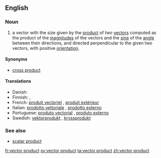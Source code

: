 ==English==

===Noun===
{{en-noun|sg=[[vector]] [[product]]}}

# {{vector}} a vector with the size given by the [[product]] of two [[vector]]s computed as the product of the [[magnitude]]s of the vectors and the [[sine]] of the [[angle]] between their directions, and directed perpendicular to the given two vectors, with positive [[orientation]].

====Synonyms====
*[[cross product]]

====Translations====
* Danish: {{t|da|vektorprodukt|n}}
* Finnish: {{t-|fi|vektoritulo}}, {{t-|fi|ristitulo}}
* French: [[produit vectoriel]] {{m}}, [[produit extérieur]] {{m}}
* Italian: [[prodotto vettoriale]] {{m}}, [[prodotto esterno]] {{m}}
* Portuguese: [[produto vectorial]] {{m}}, [[produto externo]] {{m}}
* Swedish: [[vektorprodukt]] {{c}}, [[kryssprodukt]] {{c}}

===See also===
*[[scalar product]]

[[fr:vector product]]
[[sv:vector product]]
[[ta:vector product]]
[[zh:vector product]]